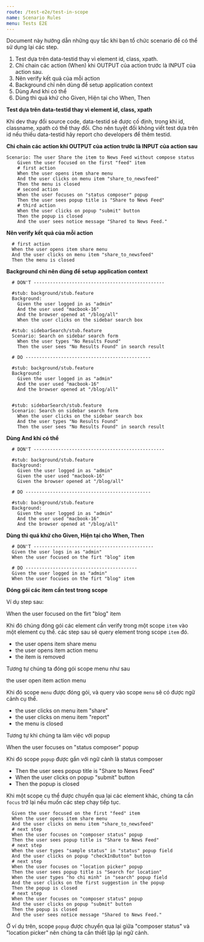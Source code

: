 ```yaml
---
route: /test-e2e/test-in-scope
name: Scenario Rules
menu: Tests E2E
---
```


Document này hướng dẫn những quy tắc khi bạn tổ chức scenario để có thể sử dụng lại các step.

1. Test dựa trên data-testid thay vì element id, class, xpath.
2. Chỉ chain các action (When) khi OUTPUT của action trước là INPUT của action sau.
3. Nên verify kết quả của mỗi action
4. Background chỉ nên dùng để setup application context
5. Dùng And khi có thể
6. Dùng thì quá khứ cho Given, Hiện tại cho When, Then

**Test dựa trên data-testid thay vì element id, class, xpath**

Khi dev thay đổi source code, data-testid sẽ được cố định, trong khi id, classname, xpath có thể thay đổi. Cho nên tuyệt đối không viết test dựa trên id nếu thiếu data-testid hãy report cho developers để thêm testid.

**Chỉ chain các action khi OUTPUT của action trước là INPUT của action sau**

```text
Scenario: The user Share the item to News Feed without compose status
    Given the user focused on the first "feed" item
    # first action
    When the user opens item share menu
    And the user clicks on menu item "share_to_newsfeed"
    Then the menu is closed
    # second action
    When the user focuses on "status composer" popup
    Then the user sees popup title is "Share to News Feed"
    # third action
    When the user clicks on popup "submit" button
    Then the popup is closed
    And the user sees notice message "Shared to News Feed."
```

**Nên verify kết quả của mỗi action**

```text
  # first action
  When the user opens item share menu
  And the user clicks on menu item "share_to_newsfeed"
  Then the menu is closed
```

**Background chỉ nên dùng để setup application context**

```text
  # DON'T ------------------------------------------------

  #stub: background/stub.feature
  Background:
    Given the user logged in as "admin"
    And the user used "macbook-16"
    And the browser opened at "/blog/all"
    When the user clicks on the sidebar search box

  #stub: sidebarSearch/stub.feature
  Scenario: Search on sidebar search form
    When the user types "No Results Found"
    Then the user sees "No Results Found" in search result

  # DO ----------------------------------------------

  #stub: background/stub.feature
  Background:
    Given the user logged in as "admin"
    And the user used "macbook-16"
    And the browser opened at "/blog/all"


  #stub: sidebarSearch/stub.feature
  Scenario: Search on sidebar search form
    When the user clicks on the sidebar search box
    And the user types "No Results Found"
    Then the user sees "No Results Found" in search result
```

**Dùng And khi có thể**

```text
  # DON'T ------------------------------------------------

  #stub: background/stub.feature
  Background:
    Given the user logged in as "admin"
    Given the user used "macbook-16"
    Given the browser opened at "/blog/all"

  # DO ----------------------------------------------

  #stub: background/stub.feature
  Background:
    Given the user logged in as "admin"
    And the user used "macbook-16"
    And the browser opened at "/blog/all"
```

**Dùng thì quá khứ cho Given, Hiện tại cho When, Then**

```text
  # DON'T --------------------------------------------
  Given the user logs in as "admin"
  When the user focused on the firt "blog" item

  # DO -----------------------------------------
  Given the user logged in as "admin"
  When the user focuses on the firt "blog" item
```

**Đóng gói các item cần test trong scope**

Ví dụ step sau:

When the user focused on the firt "blog" item

Khi đó chúng đóng gói các element cần verify trong một scope `item` vào một element cụ thể.
các step sau sẽ query element trong scope `item` đó.

- the user opens item share menu
- the user opens item action menu
- the item is removed

Tương tự chúng ta đóng gói scope menu như sau

the user open item action menu

Khi đó scope `menu` được đóng gói, và query vào scope `menu` sẽ có được ngữ cảnh cụ thể.

- the user clicks on menu item "share"
- the user clicks on menu item "report"
- the menu is closed

Tương tự khi chúng ta làm việc với popup

When the user focuses on "status composer" popup

Khi đó scope `popup` được gắn với ngữ cảnh là status composer

- Then the user sees popup title is "Share to News Feed"
- When the user clicks on popup "submit" button
- Then the popup is closed

Khi một scope cụ thể được chuyển qua lại các element khác, chúng ta cần `focus` trở lại nếu muốn các step chạy tiếp tục.

```text
  Given the user focused on the first "feed" item
  When the user opens item share menu
  And the user clicks on menu item "share_to_newsfeed"
  # next step
  When the user focuses on "composer status" popup
  Then the user sees popup title is "Share to News Feed"
  # next step
  When the user types "sample status" in "status" popup field
  And the user clicks on popup "checkInButton" button
  # next step
  When the user focuses on "location picker" popup
  Then the user sees popup title is "Search for location"
  When the user types "ho chi minh" in "search" popup field
  And the user clicks on the first suggestion in the popup
  Then the popup is closed
  # next step
  When the user focuses on "composer status" popup
  And the user clicks on popup "submit" button
  Then the popup is closed
  And the user sees notice message "Shared to News Feed."
```

Ở ví dụ trên, scope `popup` được chuyển qua lại giữa "composer status" và "location picker" nên chúng ta cần thiết lập lại ngữ cảnh.
